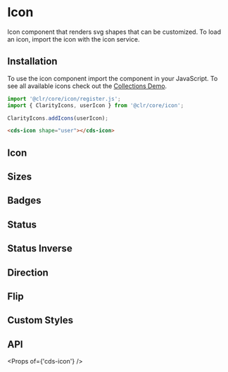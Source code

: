 
<Meta title="Components/Icon/Getting Started" />

# Icon

Icon component that renders svg shapes that can be customized.
To load an icon, import the icon with the icon service.

## Installation

To use the icon component import the component in your JavaScript.
To see all available icons check out the <a href="./?path=/story/components-icon-stories--all">Collections Demo</a>.

```typescript
import '@clr/core/icon/register.js';
import { ClarityIcons, userIcon } from '@clr/core/icon';

ClarityIcons.addIcons(userIcon);
```

```html
<cds-icon shape="user"></cds-icon>
```

## Icon

<Preview>
  <Story id="components-icon-stories--icon" />
</Preview>

## Sizes

<Preview>
  <Story id="components-icon-stories--sizes" />
</Preview>

## Badges

<Preview>
  <Story id="components-icon-stories--badges" />
</Preview>

## Status

<Preview>
  <Story id="components-icon-stories--status" />
</Preview>

## Status Inverse

<Preview>
  <Story id="components-icon-stories--status-inverse" />
</Preview>

## Direction

<Preview>
  <Story id="components-icon-stories--direction" />
</Preview>

## Flip

<Preview>
  <Story id="components-icon-stories--flip" />
</Preview>

## Custom Styles

<Preview>
  <Story id="components-icon-stories--custom-styles" />
</Preview>

## API

<Props of={'cds-icon'} />
